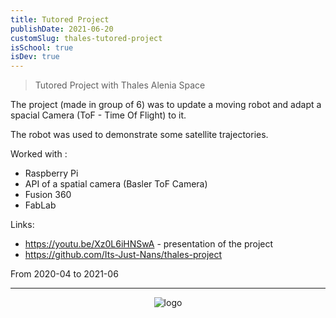 ```yaml
---
title: Tutored Project
publishDate: 2021-06-20
customSlug: thales-tutored-project
isSchool: true
isDev: true
---
```


> Tutored Project with Thales Alenia Space

The project (made in group of 6) was to update a moving robot and adapt a spacial Camera (ToF - Time Of Flight) to it.

The robot was used to demonstrate some satellite trajectories.

Worked with :

- Raspberry Pi
- API of a spatial camera (Basler ToF Camera)
- Fusion 360
- FabLab

Links:

- https://youtu.be/Xz0L6iHNSwA - presentation of the project
- https://github.com/Its-Just-Nans/thales-project

From 2020-04 to 2021-06

---



<div style="text-align: center">
    <Image src={logo} alt="logo" height={100}/>
</div>

